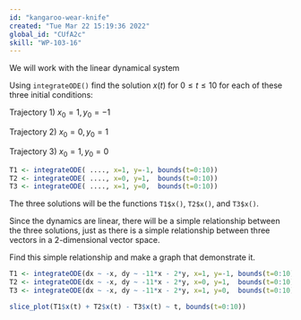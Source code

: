```yaml
---
id: "kangaroo-wear-knife"
created: "Tue Mar 22 15:19:36 2022"
global_id: "CUfA2c"
skill: "WP-103-16"
---
```


We will work with the linear dynamical system

\begin{eqnarray}
\partial_t x & = -x\\
\partial_t y & = -11 x - 2 y\ .\\
\end{eqnarray}

Using `integrateODE()` find the solution $x(t)$ for $0 \leq t \leq 10$ for each of these three initial conditions:

Trajectory 1) $x_0=1, y_0=-1$

Trajectory 2) $x_0=0, y_0=1$

Trajectory 3) $x_0=1, y_0=0$

```r
T1 <- integrateODE( ...., x=1, y=-1, bounds(t=0:10))
T2 <- integrateODE( ...., x=0, y=1,  bounds(t=0:10)) 
T3 <- integrateODE( ...., x=1, y=0,  bounds(t=0:10))
```

The three solutions will be the functions `T1$x()`, `T2$x()`, and `T3$x()`.

Since the dynamics are linear, there will be a simple relationship between the three solutions, just as there is a simple relationship between three vectors in a 2-dimensional vector space.

Find this simple relationship and make a graph that demonstrate it.

<!-- solution -->
```r
T1 <- integrateODE(dx ~ -x, dy ~ -11*x - 2*y, x=1, y=-1, bounds(t=0:10))
T2 <- integrateODE(dx ~ -x, dy ~ -11*x - 2*y, x=0, y=1,  bounds(t=0:10)) 
T3 <- integrateODE(dx ~ -x, dy ~ -11*x - 2*y, x=1, y=0,  bounds(t=0:10))

slice_plot(T1$x(t) + T2$x(t) - T3$x(t) ~ t, bounds(t=0:10))
```


